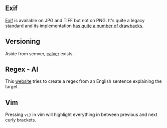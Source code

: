 

<ArticleLayout title={title} description={description} publishedAt={publishedAt}>

## Exif

[Exif](https://en.wikipedia.org/wiki/Exif) is available on JPG and TIFF but not on PNG. It's quite a legacy standard and its implementation [has quite a number of drawbacks](https://en.wikipedia.org/wiki/Exif#Problems).

## Versioning

Aside from semver, [calver](https://nehckl0.medium.com/semver-and-calver-2-popular-software-versioning-schemes-96be80efe36) exists.

## Regex - AI

This [website](https://www.autoregex.xyz/) tries to create a regex from an English sentence explaining the target.

## Vim

Pressing `vi}` in vim will highlight everything in between previous and next curly brackets.

</ArticleLayout>
